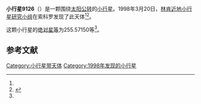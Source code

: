{{Infobox planet
| bgcolour = #FFFFC0
| name = 9126 Samcoulson
| symbol = 
| image = 
| caption = 
| discovery = yes
| discovery_ref = 
| discoverer = [[林肯近地小行星研究小组|林肯近地小行星研究小组]]
| discovery_site = [[索科罗|索科罗]] 
| discovered = 1998年3月20日
| designations = yes
| mp_name = 
| named_after = 
| alt_names = 1998 FR64/ 1979 OK1 / 1996 VV30
| mp_category = [[主带小行星|主带小行星]]
| orbit_ref = <ref name="a">[http://ssd.jpl.nasa.gov/sbdb.cgi?sstr=9126 9126 Samcoulson] {{Wayback|url=http://ssd.jpl.nasa.gov/sbdb.cgi?sstr=9126 |date=20210823194123 }}，小行星數據庫瀏覽器（JPL Small-Body Database Browser）－[[美国国家航空航天局|美国国家航空航天局]]喷气推进实验室</ref>
| epoch = 2456400.5 (2013年4月18日更新)
| aphelion = {{convert|2.9332785|AU|km|3|abbr=on|lk=out}}
| perihelion = {{convert|2.1397059|AU|km|3|abbr=on}}
| semimajor = {{convert|2.5364922|AU|km|3|abbr=on}}
| eccentricity = 0.1564311
| period = 1475.532293 [[日|日]]<br />4.04[[儒略年|儒略年]]
| avg_speed = 
| inclination = 1.86568
| asc_node = 179.27312
| mean_anomaly = 
| arg_peri = 255.57150
| satellites = 
| physical_characteristics = yes
| dimensions = 
| mass = 
| density = 
| surface_grav = 
| escape_velocity = 
| sidereal_day = 
| axial_tilt = 
| pole_ecliptic_lat = 
| pole_ecliptic_lon = 
| albedo = 
| temperatures= 
| temp_name1 = 
| mean_temp_1 = 
| max_temp_1 = 
| temp_name2 = 
| max_temp_2 = 
| spectral_type = 
| abs_magnitude = 255.57150
}}

'''小行星9126'''（{{lang-en|9126 Samcoulson}}）是一颗围绕[[太阳|太阳]][[公转|公转]]的[[小行星|小行星]]。1998年3月20日，[[林肯近地小行星研究小组|林肯近地小行星研究小组]]在索科罗发现了此天体<ref name="a" /><ref>{{cite news|title=小行星列表|url=http://cfa-www.harvard.edu/iau/lists/NumberedMPs.txt|accessdate=2013-07-08|newspaper=哈佛大学|archive-date=2008-05-17|archive-url=https://web.archive.org/web/20080517010638/http://cfa-www.harvard.edu/iau/lists/NumberedMPs.txt|dead-url=no}}</ref>。

这颗小行星的[[绝对星等|绝对星等]]为255.57150等<ref name="a" />。

==参考文献==
{{reflist}}
{{Minor Planet Number|[[小行星9125|小行星9125]]|[[小行星9127|小行星9127]]}}

{{小天体}}

[[Category:小行星带天体|Category:小行星带天体]]
[[Category:1998年发现的小行星|Category:1998年发现的小行星]]

{{asteroid-stub}}